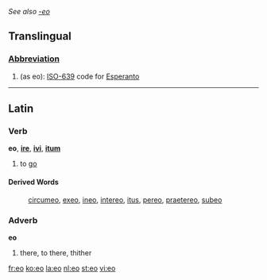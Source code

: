 ''See also [[-eo]]''
==Translingual==
===[[Abbreviation]]===
#(as eo): [[w:ISO-639|ISO-639]] code for [[Esperanto]]

----

==Latin==
===Verb===
'''eo''', '''[[ire]]''', '''[[ivi]]''', '''[[itum]]'''

#to [[go]]

====Derived Words====
:[[circumeo]], [[exeo]], [[ineo]], [[intereo]], [[itus]], [[pereo]], [[praetereo]], [[subeo]]
===Adverb===
'''eo'''

#there, to there, thither

[[fr:eo]]
[[ko:eo]]
[[la:eo]]
[[nl:eo]]
[[st:eo]]
[[vi:eo]]